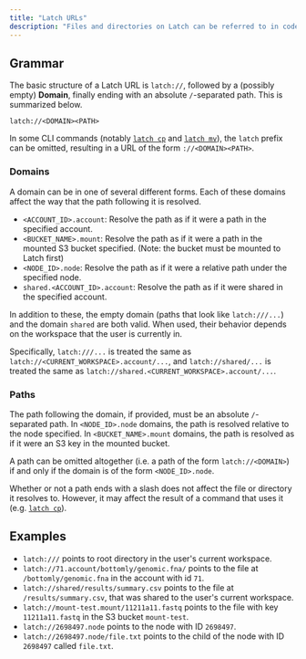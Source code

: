 ```yaml
---
title: "Latch URLs"
description: "Files and directories on Latch can be referred to in code or through the CLI using **Latch URLs**."
---
```


## Grammar

The basic structure of a Latch URL is `latch://`, followed by a (possibly empty) **Domain**, finally ending with an absolute `/`-separated path. This is summarized below.

```plaintext
latch://<DOMAIN><PATH>
```

In some CLI commands (notably [`latch cp`](../cli/cp.md) and [`latch mv`](../cli/mv.md)), the `latch` prefix can be omitted, resulting in a URL of the form `://<DOMAIN><PATH>`.

### Domains

A domain can be in one of several different forms. Each of these domains affect the way that the path following it is resolved.

- `<ACCOUNT_ID>.account`: Resolve the path as if it were a path in the specified account.
- `<BUCKET_NAME>.mount`: Resolve the path as if it were a path in the mounted S3 bucket specified. (Note: the bucket must be mounted to Latch first)
- `<NODE_ID>.node`: Resolve the path as if it were a relative path under the specified node.
- `shared.<ACCOUNT_ID>.account`: Resolve the path as if it were shared in the specified account.

In addition to these, the empty domain (paths that look like `latch:///...`) and the domain `shared` are both valid. When used, their behavior depends on the workspace that the user is currently in.

Specifically, `latch:///...` is treated the same as `latch://<CURRENT_WORKSPACE>.account/...`, and `latch://shared/...` is treated the same as `latch://shared.<CURRENT_WORKSPACE>.account/...`.

### Paths

The path following the domain, if provided, must be an absolute `/`-separated path. In `<NODE_ID>.node` domains, the path is resolved relative to the node specified. In `<BUCKET_NAME>.mount` domains, the path is resolved as if it were an S3 key in the mounted bucket.

A path can be omitted altogether (i.e. a path of the form `latch://<DOMAIN>`) if and only if the domain is of the form `<NODE_ID>.node`.

Whether or not a path ends with a slash does not affect the file or directory it resolves to. However, it may affect the result of a command that uses it (e.g. [`latch cp`](../cli/cp.md)).

## Examples

- `latch:///` points to root directory in the user's current workspace.
- `latch://71.account/bottomly/genomic.fna/` points to the file at `/bottomly/genomic.fna` in the account with id `71`.
- `latch://shared/results/summary.csv` points to the file at `/results/summary.csv`, that was shared to the user's current workspace.
- `latch://mount-test.mount/11211a11.fastq` points to the file with key `11211a11.fastq` in the S3 bucket `mount-test`.
- `latch://2698497.node` points to the node with ID `2698497`.
- `latch://2698497.node/file.txt` points to the child of the node with ID `2698497` called `file.txt`.
